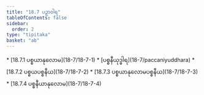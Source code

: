 ```yaml
---
title: "18.7 ပဉှာဝါရ"
tableOfContents: false
sidebar:
  order: 2
type: "tipitaka"
basket: "ab"
---
```



<DynamicBreadcrumb />



<TableOfContents>
* [18.7.1 ပစ္စယာနုလောမ](18-7/18-7-1)
* [ပစ္စနီယုဒ္ဓါရ](18-7/paccaniyuddhara)
* [18.7.2 ပစ္စယပစ္စနီယ](18-7/18-7-2)
* [18.7.3 ပစ္စယာနုလောမပစ္စနီယ](18-7/18-7-3)
* [18.7.4 ပစ္စနီယာနုလောမ](18-7/18-7-4)
</TableOfContents>